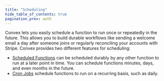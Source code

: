 ```yaml
---
title: "Scheduling"
hide_table_of_contents: true
pagination_prev: auth
---
```


Convex lets you easily schedule a function to run once or repeatedly in the
future. This allows you to build durable workflows like sending a welcome email
a day after someone joins or regularly reconciling your accounts with Stripe.
Convex provides two different features for scheduling:

- [Scheduled Functions](/docs/scheduling/scheduled-functions.mdx) can be
  scheduled durably by any other function to run at a later point in time. You
  can schedule functions minutes, days, and even months in the future.
- [Cron Jobs](/docs/scheduling/cron-jobs.mdx) schedule functions to run on a
  recurring basis, such as daily.

<StackPosts query="scheduler" />
